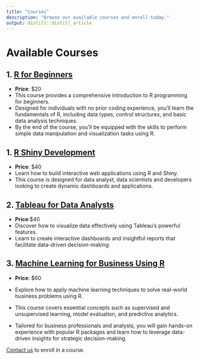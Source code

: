 ---
title: "Courses"
description: "Browse our available courses and enroll today."
output: distill::distill_article
---

<style>
h1 {
  font-size: 2em; /* Reduce the size of the main title (Adjust as needed) */
}
</style>

# Available Courses

## 1. [R for Beginners](r-beginners.html)
- **Price**: $20
- This course provides a comprehensive introduction to R programming for beginners.
- Designed for individuals with no prior coding experience, you'll learn the fundamentals of R,    including data types, control structures, and basic data analysis techniques. 
- By the end of the course, you'll be equipped with the skills to perform simple data      manipulation  and visualization tasks using R.


## 1. [R Shiny Development](r-shiny.html)
- **Price**: $40
- Learn how to build interactive web applications using R and Shiny. 
- This course is designed for data analyst, data scientists and developers looking to create dynamic dashboards and applications.


## 2. [Tableau for Data Analysts](tableau-course.html)
- **Price**:$40
- Discover how to visualize data effectively using Tableau's powerful features.
- Learn to create interactive dashboards and insightful reports that facilitate data-driven decision-making.

## 3. [Machine Learning for Business Using R](ml-business.html)
- **Price**: $60
- Explore how to apply machine learning techniques to solve real-world business problems using R.

- This course covers essential concepts such as supervised and unsupervised learning, model evaluation, and predictive analytics. 
- Tailored for business professionals and analysts, you will gain hands-on experience with popular R packages and learn how to leverage data-driven insights for strategic decision-making.



[Contact us](contact.html) to enroll in a course.
